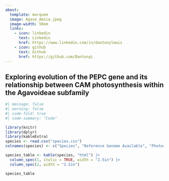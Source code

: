 ```yaml
---
about:
  template: marquee
  image: Agave_Amica.jpeg
  image-width: 50em
  links:
    - icon: linkedin
      text: Linkedin
      href: https://www.linkedin.com/in/dantonylewis
    - icon: github
      text: Github
      href: https://github.com/DantonyL
---
```

## Exploring evolution of the PEPC gene and its relationship between CAM photosynthesis within the Agavoideae subfamily

```r
#| message: false
#| warning: false
#| code-fold: true
#| code-summary: "Code"

library(knitr)
library(dplyr)
library(kableExtra)
species <- read.csv("species.csv")
colnames(species) <- c("Species", "Reference Genome Available", "Photosynthetic Pathway")

species_table <- kable(species, "html") |>
  column_spec(1, italic = TRUE, width = "2.5in") |>
  column_spec(2, width = "2.5in")

species_table
```
